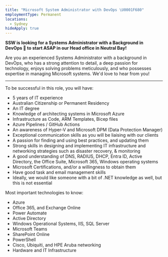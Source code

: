 ```yaml
---
title: "Microsoft System Administrator with DevOps \U0001F680"
employmentType: Permanent
locations:
  - Sydney
hideApply: true
---
```


**SSW is looking for a Systems Administrator with a Background in DevOps 🚀 to start ASAP in our Head office in Neutral Bay!**

Are you an experienced Systems Administrator with a background in DevOps, who has a strong attention to detail, a deep passion for technology, enjoys solving problems meticulously, and who possesses expertise in managing Microsoft systems. We'd love to hear from you!

***

To be successful in this role, you will have:

* 5 years of IT experience
* Australian Citizenship or Permanent Residency
* An IT degree
* Knowledge of architecting systems in Microsoft Azure
* Infrastructure as Code, ARM Templates, Bicep files
* Azure Pipelines / GitHub Actions
* An awareness of Hyper-V and Microsoft DPM (Data Protection Manager)
* Exceptional communication skills as you will be liaising with our clients
* A passion for finding and using best practices, and updating them
* Strong skills in designing and implementing IT infrastructure and networking strategies such as disaster recovery, & monitoring
* A good understanding of DNS, RADIUS, DHCP, Entra ID, Active Directory, the Office Suite, Microsoft 365, Windows operating systems
* Microsoft Certifications, and/or a willingness to obtain them
* Have good task and email management skills
* Ideally, we would like someone with a bit of .NET knowledge as well, but this is not essential

Most important technologies to know:

* Azure
* Office 365, and Exchange Online
* Power Automate
* Active Directory
* Windows Operational Systems, IIS, SQL Server
* Microsoft Teams
* SharePoint Online
* PowerShell
* Cisco, Ubiquiti, and HPE Aruba networking
* Hardware and IT Infrastructure
